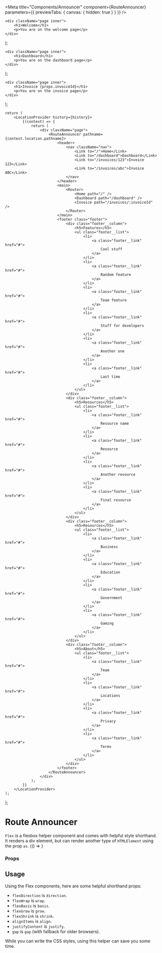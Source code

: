 
<Meta
	title="Components/Announcer"
	component={RouteAnnouncer}
	parameters={{ previewTabs: { canvas: { hidden: true } } }}
/>

<style>{`
	.page {
		width: 100%;
		display: flex;
		flex-direction: column;
		justify-content: flex-start;
		font-family: sans-serif;
		background: black;
		color: white;
		padding: 2rem;
	}

	.inner {
		padding: 2rem 0;
	}

	a {
		color: white;
		text-decoration: none;
	}

	.nav {
		display: flex;
		flex-direction: row;
		gap: 1rem;
	}

	a[aria-current="page"] {
		text-decoration: underline;
	}

	.footer {
		width: 100%;
		display: grid;
		grid-template-columns: repeat(4, 1fr);
		justify-content: space-around;
		gap: 2rem;
	}

	.footer__list {
		margin: 0;
		padding: 0;
		list-style-type: none;
		display: grid;
		grid-gap: 1rem;
	}

	.footer__link {
		border-bottom: 1px solid #fff;
	}
`}</style>


	<div className="page inner">
		<h1>Welcome</h1>
		<p>You are on the welcome page</p>
	</div>
);

	<div className="page inner">
		<h1>Dashboard</h1>
		<p>You are on the dashboard page</p>
	</div>
);

	<div className="page inner">
		<h1>Invoice {props.invoiceId}</h1>
		<p>You are on the invoice page</p>
	</div>
);

	return (
		<LocationProvider history={history}>
			{(context) => {
				return (
					<div className="page">
						<RouteAnnouncer pathname={context.location.pathname}>
							<header>
								<nav className="nav">
									<Link to="/">Home</Link>
									<Link to="/dashboard">Dashboard</Link>
									<Link to="/invoices/123">Invoice 123</Link>
									<Link to="/invoices/abc">Invoice ABC</Link>
								</nav>
							</header>
							<main>
								<Router>
									<Home path="/" />
									<Dashboard path="/dashboard" />
									<Invoice path="/invoices/:invoiceId" />
								</Router>
							</main>
							<footer class="footer">
								<div class="footer__column">
									<h5>Features</h5>
									<ul class="footer__list">
										<li>
											<a class="footer__link" href="#">
												Cool stuff
											</a>
										</li>
										<li>
											<a class="footer__link" href="#">
												Random feature
											</a>
										</li>
										<li>
											<a class="footer__link" href="#">
												Team feature
											</a>
										</li>
										<li>
											<a class="footer__link" href="#">
												Stuff for developers
											</a>
										</li>
										<li>
											<a class="footer__link" href="#">
												Another one
											</a>
										</li>
										<li>
											<a class="footer__link" href="#">
												Last time
											</a>
										</li>
									</ul>
								</div>
								<div class="footer__column">
									<h5>Resources</h5>
									<ul class="footer__list">
										<li>
											<a class="footer__link" href="#">
												Resource name
											</a>
										</li>
										<li>
											<a class="footer__link" href="#">
												Resource
											</a>
										</li>
										<li>
											<a class="footer__link" href="#">
												Another resource
											</a>
										</li>
										<li>
											<a class="footer__link" href="#">
												Final resource
											</a>
										</li>
									</ul>
								</div>
								<div class="footer__column">
									<h5>Resources</h5>
									<ul class="footer__list">
										<li>
											<a class="footer__link" href="#">
												Business
											</a>
										</li>
										<li>
											<a class="footer__link" href="#">
												Education
											</a>
										</li>
										<li>
											<a class="footer__link" href="#">
												Government
											</a>
										</li>
										<li>
											<a class="footer__link" href="#">
												Gaming
											</a>
										</li>
									</ul>
								</div>
								<div class="footer__column">
									<h5>About</h5>
									<ul class="footer__list">
										<li>
											<a class="footer__link" href="#">
												Team
											</a>
										</li>
										<li>
											<a class="footer__link" href="#">
												Locations
											</a>
										</li>
										<li>
											<a class="footer__link" href="#">
												Privacy
											</a>
										</li>
										<li>
											<a class="footer__link" href="#">
												Terms
											</a>
										</li>
									</ul>
								</div>
							</footer>
						</RouteAnnouncer>
					</div>
				);
			}}
		</LocationProvider>
	);
};

# Route Announcer

<Subtitle>
	<code>Flex</code> is a flexbox helper component and comes with helpful style shorthand. It renders a div element, but
	can render another type of <code>HTMLElement</code> using the prop <code>as</code>.
</Subtitle>

<Canvas>
	<Story
		name="Route Announcer"
		args={{
			pathname: window.location.pathname,
		}}
	>
		{() => <DemoWithRouter />}
	</Story>
</Canvas>

### Props

<ArgsTable story="Route Announcer" />

## Usage

Using the Flex components, here are some helpful shorthand props:

- `flexDirection` is `direction`.
- `flexWrap` is `wrap`.
- `flexBasis` is `basis`.
- `flexGrow` is `grow`.
- `flexShrink` is `shrink`.
- `alignItems` is `align`.
- `justifyContent` is `justify`.
- `gap` is `gap` (with fallback for older browsers).

While you can write the CSS styles, using this helper can save you some time.
